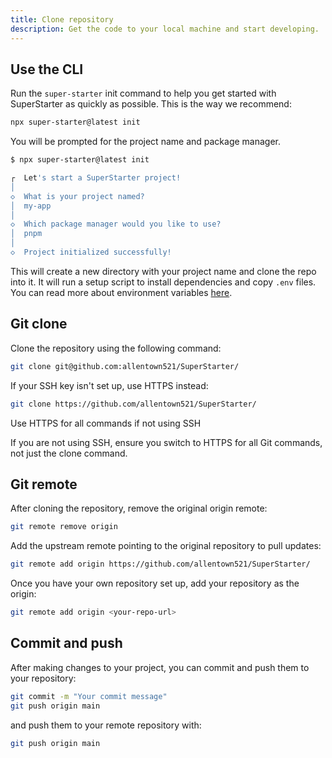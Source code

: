 ```yaml
---
title: Clone repository
description: Get the code to your local machine and start developing.
---
```


## Use the CLI

Run the `super-starter` init command to help you get started with SuperStarter as quickly as possible. This is the way we recommend:

```sh Terminal
npx super-starter@latest init
```

You will be prompted for the project name and package manager.

```sh Terminal
$ npx super-starter@latest init

┌  Let's start a SuperStarter project!
│
◇  What is your project named?
│  my-app
│
◇  Which package manager would you like to use?
│  pnpm
│
◇  Project initialized successfully!
```

This will create a new directory with your project name and clone the repo into it. It will run a setup script to install dependencies and copy `.env` files. You can read more about environment variables [here](/setup/configuration/environment).

## Git clone

Clone the repository using the following command:

```sh Terminal
git clone git@github.com:allentown521/SuperStarter/
```
<Note>
If your SSH key isn't set up, use HTTPS instead:

```sh Terminal
git clone https://github.com/allentown521/SuperStarter/
```
 </Note>

 <Warning>
 Use HTTPS for all commands if not using SSH

 If you are not using SSH, ensure you switch to HTTPS for all Git commands, not just the clone command.
</Warning>

## Git remote

After cloning the repository, remove the original origin remote:

```sh Terminal  
git remote remove origin
```

Add the upstream remote pointing to the original repository to pull updates:

```sh Terminal
git remote add origin https://github.com/allentown521/SuperStarter/
```

Once you have your own repository set up, add your repository as the origin:

```sh Terminal
git remote add origin <your-repo-url>
```

## Commit and push
After making changes to your project, you can commit and push them to your repository:

```sh Terminal
git commit -m "Your commit message"
git push origin main
```

and push them to your remote repository with:
```sh Terminal
git push origin main
```
